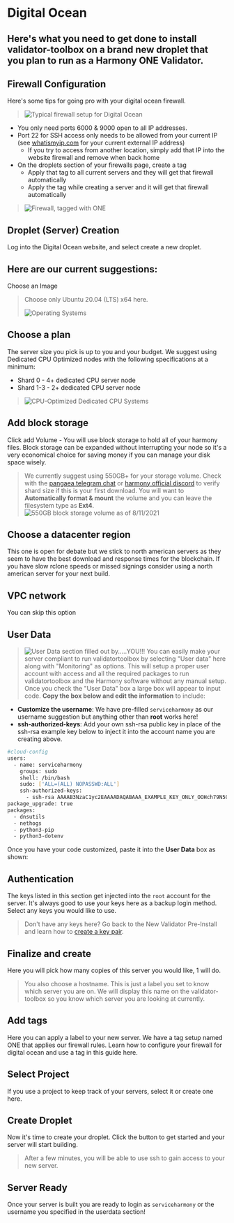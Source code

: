 #  Digital Ocean
Here's what you need to get done to install validator-toolbox on a brand new droplet that you plan to run as a Harmony ONE Validator.
---
## Firewall Configuration
Here's some tips for going pro with your digital ocean firewall.
> ![Typical firewall setup for Digital Ocean](/image_43.png)
* You only need ports 6000 & 9000 open to all IP addresses.
* Port 22 for SSH access only needs to be allowed from your current IP \(see [whatismyip.com](https://whatismyip.com) for your current external IP address\)
  * If you try to access from another location, simply add that IP into the website firewall and remove when back home
* On the droplets section of your firewalls page, create a tag
  * Apply that tag to all current servers and they will get that firewall automatically
  * Apply the tag while creating a server and it will get that firewall automatically
> ![Firewall, tagged with ONE](/image_44.png)
## Droplet \(Server\) Creation
Log into the Digital Ocean website, and select create a new droplet.
## Here are our current suggestions:
Choose an Image
> Choose only Ubuntu 20.04 \(LTS\) x64 here.
> 
> ![Operating Systems](/image_3.png)
## Choose a plan
The server size you pick is up to you and your budget. We suggest using Dedicated CPU Optimized nodes with the following specifications at a minimum:
- Shard 0 - 4+ dedicated CPU server node  
- Shard 1-3 - 2+ dedicated CPU server node
> ![CPU-Optimized Dedicated CPU Systems](/image_5.png)
## Add block storage
Click add Volume - You will use block storage to hold all of your harmony files. Block storage can be expanded without interrupting your node so it's a very economical choice for saving money if you can manage your disk space wisely.
> We currently suggest using 550GB+ for your storage volume. Check with the [pangaea telegram chat](https://t.me/PangaeaVolunteers) or [harmony official discord](https://harmony.one/discord) to verify shard size if this is your first download.
You will want to **Automatically format & mount** the volume and you can leave the filesystem type as **Ext4**.
> ![550GB block storage volume as of 8/11/2021](/image_8.png)
## Choose a datacenter region
This one is open for debate but we stick to north american servers as they seem to have the best download and response times for the blockchain. If you have slow rclone speeds or missed signings consider using a north american server for your next build.
## VPC network
You can skip this option
## User Data
> ![User Data section filled out by.....YOU!!!](/image_4.png)
You can easily make your server compliant to run validatortoolbox by selecting "User data" here along with "Monitoring" as options. This will setup a proper user account with access and all the required packages to run validatortoolbox and the Harmony software without any manual setup.
> Once you check the "User Data" box a large box will appear to input code. **Copy the box below and edit the information** to include:
* **Customize the username**: We have pre-filled `serviceharmony` as our username suggestion but anything other than **root** works here!
* **ssh-authorized-keys**: Add your own ssh-rsa public key in place of the ssh-rsa example key below to inject it into the account name you are creating above.
```bash
#cloud-config
users:
  - name: serviceharmony
    groups: sudo
    shell: /bin/bash
    sudo: ['ALL=(ALL) NOPASSWD:ALL']
    ssh-authorized-keys:
      - ssh-rsa AAAAB3NzaC1yc2EAAAADAQABAAA_EXAMPLE_KEY_ONLY_OOHch79N5OnB136TaVdXPQFaYFzubA1Lzbeus5H2BcbMieDyGBBTh4gEEkz2hsGCXeaw==
package_upgrade: true
packages:
  - dnsutils
  - nethogs
  - python3-pip
  - python3-dotenv
```
Once you have your code customized, paste it into the **User Data** box as shown:
## Authentication
The keys listed in this section get injected into the `root` account for the server. It's always good to use your keys here as a backup login method. Select any keys you would like to use.
> Don't have any keys here? Go back to the New Validator Pre-Install and learn how to [create a key pair](/toolbox/before/ssh-keys).
## Finalize and create
Here you will pick how many copies of this server you would like, 1 will do.
> You also choose a hostname. This is just a label you set to know which server you are on. We will display this name on the validator-toolbox so you know which server you are looking at currently.
## Add tags
Here you can apply a label to your new server. We have a tag setup named ONE that applies our firewall rules. Learn how to configure your firewall for digital ocean and use a tag in this guide here.
## Select Project
If you use a project to keep track of your servers, select it or create one here.
## Create Droplet
Now it's time to create your droplet. Click the button to get started and your server will start building.
> After a few minutes, you will be able to use ssh to gain access to your new server.
## Server Ready
Once your server is built you are ready to login as `serviceharmony` or the username you specified in the userdata section!